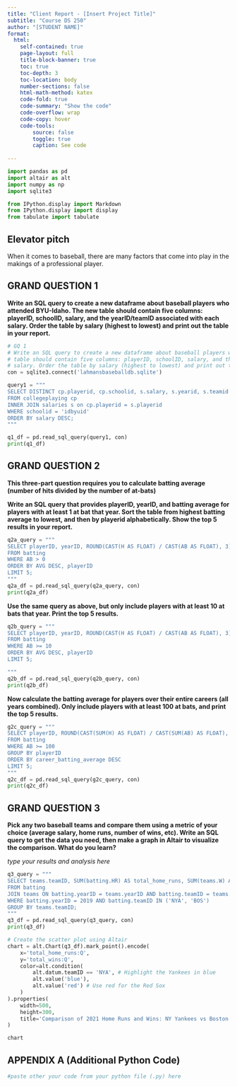 ```yaml
---
title: "Client Report - [Insert Project Title]"
subtitle: "Course DS 250"
author: "[STUDENT NAME]"
format:
  html:
    self-contained: true
    page-layout: full
    title-block-banner: true
    toc: true
    toc-depth: 3
    toc-location: body
    number-sections: false
    html-math-method: katex
    code-fold: true
    code-summary: "Show the code"
    code-overflow: wrap
    code-copy: hover
    code-tools:
        source: false
        toggle: true
        caption: See code
    
---
```


```python
import pandas as pd
import altair as alt
import numpy as np
import sqlite3 

from IPython.display import Markdown
from IPython.display import display
from tabulate import tabulate
```


## Elevator pitch

When it comes to baseball, there are many factors that come into play in the makings of a professional player. 


## GRAND QUESTION 1

__Write an SQL query to create a new dataframe about baseball players who attended BYU-Idaho. The new table should contain five columns: playerID, schoolID, salary, and the yearID/teamID associated with each salary. Order the table by salary (highest to lowest) and print out the table in your report.__


```python

# GQ 1 
# Write an SQL query to create a new dataframe about baseball players who attended BYU-Idaho. The new 
# table should contain five columns: playerID, schoolID, salary, and the yearID/teamID associated with each 
# salary. Order the table by salary (highest to lowest) and print out the table in your report.
con = sqlite3.connect('lahmansbaseballdb.sqlite')

query1 = """
SELECT DISTINCT cp.playerid, cp.schoolid, s.salary, s.yearid, s.teamid
FROM collegeplaying cp
INNER JOIN salaries s on cp.playerid = s.playerid
WHERE schoolid = 'idbyuid'
ORDER BY salary DESC;
"""

q1_df = pd.read_sql_query(query1, con)
print(q1_df)
```


## GRAND QUESTION 2

__This three-part question requires you to calculate batting average (number of hits divided by the number of at-bats)__

__Write an SQL query that provides playerID, yearID, and batting average for players with at least 1 at bat that year. Sort the table from highest batting average to lowest, and then by playerid alphabetically. Show the top 5 results in your report.__

```python
q2a_query = """
SELECT playerID, yearID, ROUND(CAST(H AS FLOAT) / CAST(AB AS FLOAT), 3) AS AVG
FROM batting
WHERE AB > 0
ORDER BY AVG DESC, playerID
LIMIT 5;
"""
q2a_df = pd.read_sql_query(q2a_query, con)
print(q2a_df)
```

__Use the same query as above, but only include players with at least 10 at bats that year. Print the top 5 results.__

```python
q2b_query = """
SELECT playerID, yearID, ROUND(CAST(H AS FLOAT) / CAST(AB AS FLOAT), 3) AS AVG
FROM batting
WHERE AB >= 10
ORDER BY AVG DESC, playerID
LIMIT 5;

"""
q2b_df = pd.read_sql_query(q2b_query, con)
print(q2b_df)
```

__Now calculate the batting average for players over their entire careers (all years combined). Only include players with at least 100 at bats, and print the top 5 results.__
```python
g2c_query = """
SELECT playerID, ROUND(CAST(SUM(H) AS FLOAT) / CAST(SUM(AB) AS FLOAT), 3) AS career_batting_average
FROM batting
WHERE AB >= 100
GROUP BY playerID
ORDER BY career_batting_average DESC
LIMIT 5;
"""
q2c_df = pd.read_sql_query(g2c_query, con)
print(q2c_df)
```


## GRAND QUESTION 3

__Pick any two baseball teams and compare them using a metric of your choice (average salary, home runs, number of wins, etc). Write an SQL query to get the data you need, then make a graph in Altair to visualize the comparison. What do you learn?__

_type your results and analysis here_

```python
q3_query = """
SELECT teams.teamID, SUM(batting.HR) AS total_home_runs, SUM(teams.W) AS total_wins
FROM batting
JOIN teams ON batting.yearID = teams.yearID AND batting.teamID = teams.teamID
WHERE batting.yearID = 2019 AND batting.teamID IN ('NYA', 'BOS')
GROUP BY teams.teamID;
"""
q3_df = pd.read_sql_query(q3_query, con)
print(q3_df)

# Create the scatter plot using Altair
chart = alt.Chart(q3_df).mark_point().encode(
    x='total_home_runs:Q',
    y='total_wins:Q',
    color=alt.condition(
        alt.datum.teamID == 'NYA', # Highlight the Yankees in blue
        alt.value('blue'),
        alt.value('red') # Use red for the Red Sox
    )
).properties(
    width=500,
    height=300,
    title='Comparison of 2021 Home Runs and Wins: NY Yankees vs Boston Red Sox'
)

chart
```




## APPENDIX A (Additional Python Code)

```python
#paste other your code from your python file (.py) here
```
